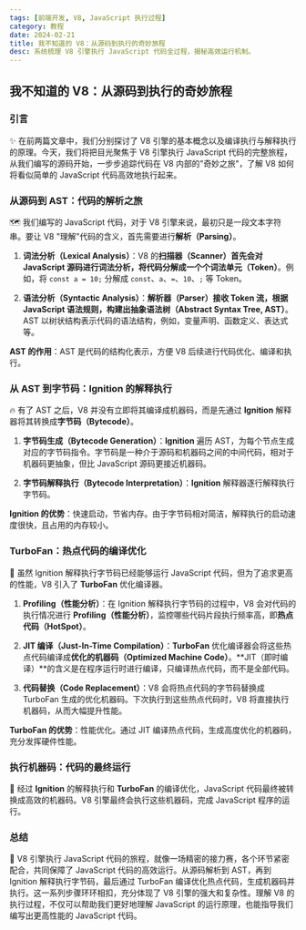 ```yaml
---
tags: [前端开发, V8, JavaScript 执行过程]
category: 教程
date: 2024-02-21
title: 我不知道的 V8：从源码到执行的奇妙旅程
desc: 系统梳理 V8 引擎执行 JavaScript 代码全过程，揭秘高效运行机制。
---
```


## 我不知道的 V8：从源码到执行的奇妙旅程

### 引言

✨ 在前两篇文章中，我们分别探讨了 V8 引擎的基本概念以及编译执行与解释执行的原理。今天，我们将把目光聚焦于 V8 引擎执行 JavaScript 代码的完整旅程，从我们编写的源码开始，一步步追踪代码在 V8 内部的"奇妙之旅"，了解 V8 如何将看似简单的 JavaScript 代码高效地执行起来。

### 从源码到 AST：代码的解析之旅

🗺️ 我们编写的 JavaScript 代码，对于 V8 引擎来说，最初只是一段文本字符串。要让 V8 "理解"代码的含义，首先需要进行**解析（Parsing）**。

1. **词法分析（Lexical Analysis）**：V8 的**扫描器（Scanner）**首先会对 JavaScript 源码进行词法分析，将代码分解成一个个**词法单元（Token）**。例如，将 `const a = 10;` 分解成 `const`、`a`、`=`、`10`、`;` 等 Token。

2. **语法分析（Syntactic Analysis）**：**解析器（Parser）**接收 Token 流，根据 JavaScript 语法规则，构建出**抽象语法树（Abstract Syntax Tree, AST）**。AST 以树状结构表示代码的语法结构，例如，变量声明、函数定义、表达式等。

**AST 的作用**：AST 是代码的结构化表示，方便 V8 后续进行代码优化、编译和执行。

### 从 AST 到字节码：Ignition 的解释执行

🔥 有了 AST 之后，V8 并没有立即将其编译成机器码，而是先通过 **Ignition** 解释器将其转换成**字节码（Bytecode）**。

1. **字节码生成（Bytecode Generation）**：**Ignition** 遍历 AST，为每个节点生成对应的字节码指令。字节码是一种介于源码和机器码之间的中间代码，相对于机器码更抽象，但比 JavaScript 源码更接近机器码。

2. **字节码解释执行（Bytecode Interpretation）**：**Ignition** 解释器逐行解释执行字节码。

**Ignition 的优势**：快速启动，节省内存。由于字节码相对简洁，解释执行的启动速度很快，且占用的内存较小。

### TurboFan：热点代码的编译优化

🚀 虽然 Ignition 解释执行字节码已经能够运行 JavaScript 代码，但为了追求更高的性能，V8 引入了 **TurboFan** 优化编译器。

1. **Profiling（性能分析）**：在 Ignition 解释执行字节码的过程中，V8 会对代码的执行情况进行 **Profiling（性能分析）**，监控哪些代码片段执行频率高，即**热点代码（HotSpot）**。

2. **JIT 编译（Just-In-Time Compilation）**：**TurboFan** 优化编译器会将这些热点代码编译成**优化的机器码（Optimized Machine Code）**。**JIT（即时编译）**的含义是在程序运行时进行编译，只编译热点代码，而不是全部代码。

3. **代码替换（Code Replacement）**：V8 会将热点代码的字节码替换成 TurboFan 生成的优化机器码。下次执行到这些热点代码时，V8 将直接执行机器码，从而大幅提升性能。

**TurboFan 的优势**：性能优化。通过 JIT 编译热点代码，生成高度优化的机器码，充分发挥硬件性能。

### 执行机器码：代码的最终运行

🏁 经过 **Ignition** 的解释执行和 **TurboFan** 的编译优化，JavaScript 代码最终被转换成高效的机器码。V8 引擎最终会执行这些机器码，完成 JavaScript 程序的运行。

### 总结

🎉 V8 引擎执行 JavaScript 代码的旅程，就像一场精密的接力赛，各个环节紧密配合，共同保障了 JavaScript 代码的高效运行。从源码解析到 AST，再到 Ignition 解释执行字节码，最后通过 TurboFan 编译优化热点代码，生成机器码并执行。这一系列步骤环环相扣，充分体现了 V8 引擎的强大和复杂性。理解 V8 的执行过程，不仅可以帮助我们更好地理解 JavaScript 的运行原理，也能指导我们编写出更高性能的 JavaScript 代码。

